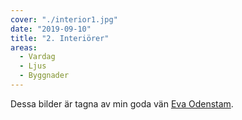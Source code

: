 ```yaml
---
cover: "./interior1.jpg"
date: "2019-09-10"
title: "2. Interiörer"
areas:
  - Vardag
  - Ljus
  - Byggnader
---
```


Dessa bilder är tagna av min goda vän <a target="_blank" href="http://www.evashantverk.se/">Eva Odenstam</a>.

